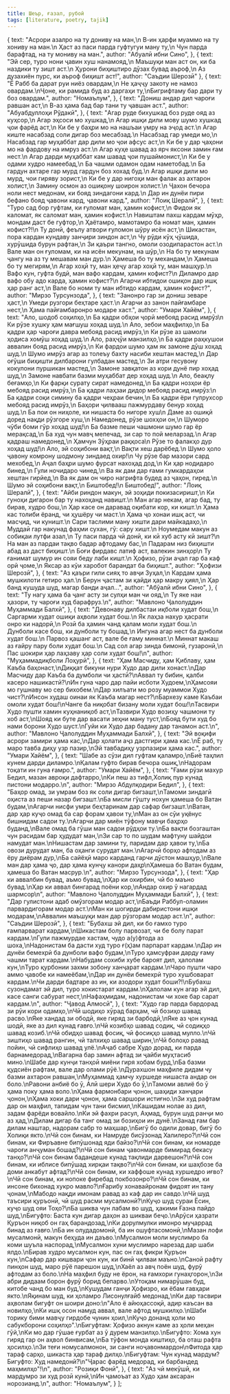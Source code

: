 ```yaml
---
title: Шеър, ғазал, рубоӣ
tags: [literature, poetry, tajik]
---
```



  {
    text: "Асрори азалро на ту дониву на ман,\n В-ин ҳарфи муаммо на ту хониву на ман.\n Ҳаст аз паси парда гуфтугуи ману ту,\n Чун парда барафтад, на ту мониву на ман.",
    author: "Абуалӣ ибни Сино",
  },
  {
    text: "Эй сер, туро нони ҷавин хуш нанамояд,\n Маъшуқи ман аст он, ки ба наздики ту зишт аст.\n Ҳурони биҳиштиро дӯзах бувад аъроф,\n Аз дузахиён пурс, ки аъроф биҳишт аст!",
    author: "Саъдии Шерозӣ"
  },
  {
    text: "Ё Рабб ба дарат руи ниёз овардам,\n Не ҳаҷҷу закоту не намоз овардам.\nҶоне, ки рамида буд аз даргаҳи ту,\nБигрифтаму бар дари ту боз овардам.",
    author: "Номаълум",
  },
  {
    text: "Дониш андар дил чароғи равшан аст,\n В-аз ҳама бад бар тани ту ҷавшан аст.",
    author: "Абуабдуллоҳи  Рўдакӣ",
  },
  {
    text: "Агар руде бихушкад боз руде ояд аз куҳсор,\n Агар эҳсоси мо хушкад,\n Агар ишқи дили мову шумо хушкад ҷои фарёд аст,\n Ки бе у баҳри мо на нашъаи умру на эҷод аст.\n Агар киште насабзад соли дигар боз месабзад.\n Насабзад гар умеди мо,\n Насабзад гар муҳаббат дар дили мо ҷои афсус аст,\n Ки бе у дар ҷаҳони мо на фардову на имруз аст.\n Агар куҳе шавад аз ярч яксони замин ғам нест.\n Агар дарди муҳаббат кам шавад ҷои пушаймонист,\n Ки бе у одами худро намеебад,\n Ба чашми одамон одам наметобад.\n Ба гардун ахтаре гар мурд гардун боз хохад буд.\n Агар ишқи дили мо мурд, чои гиряву зорист,\n Ки бе у дар нигоҳи ман фалак аз ахтарон холист,\n Замину осмон аз ошиқону шоирон холист.\n Ҷахон бечора ноли нест медонам, ки бояд зиндагони кард.\n Дар ин дунёи пири бефано бояд ҷавони кард, ҷавони кард.",
    author: "Лоиқ Шералӣ",
  },
  {
    text: "Туро сад бор гуфтам, ки ғуломат ман, ҳамин кофист,\n Фидои як каломат, як саломат ман, ҳамин кофист.\n Навиштам пахш кардам мӯҳр, мондам даст бе гуфтор,\n Ҳаётамро, мамотамро ба номат ман, ҳамин кофист?!\n Ту донӣ, феълу атвори ғуломон шӯру исён аст,\n Шикастан, пора кардан кундаву занҷири зиндон аст,\n Чу рӯди кӯҳ ҷӯшида, хурӯшида бурун рафтан,\n Зи қаъри тангно, омоли озодипарастон аст.\n Вале ман он ғуломам, ки на исён мекунам, на шӯр,\n На бо ту мекунам ҷангу на аз ту мешавам ман дур.\n Ҳамеша бо ту механдам,\n Ҳамеша бо ту мегирям,\n Агар хоҳӣ ту, ман ҳеҷу агар хоҳӣ ту, ман машҳур.\n Вафо кун, гуфта будӣ, ман вафо кардам, ҳамин кофист?\n Диламро дар вафо обу адо карда, ҳамин кофист?\n Агарчи ибтидои ошиқон дар ишқ ҳар ранг аст,\n Вале бо номи ту ман ибтидо кардам, ҳамин кофист?",
    author: "Мирзо Турсунзода",
  },
  {
    text: "Занонро гар зи дониш зеваре ҳаст,\n Умеди рузгори беҳтаре ҳаст.\n Агарчи аз занон пайғамбаре нест,\n Ҳама пайғамбаронро модаре хаст.",
    author: "Умари Хайём",
  },
  {
    text: "Ало, шодоб соҳилҳо,\n Ба қадри обҳои ҷорӣ мебояд расид имрӯз\n Ки рӯзе хушку ҳам мағшуш хоҳад шуд.\n Ало, зебои маҳфилҳо,\n Ба қадри ҳар чароғи давра мебояд расид имрӯз,\n Ки рӯзе аз шамоли ҳодиса хомӯш хоҳад шуд.\n Ало, раҳҷӯи манзилҳо,\n Ба қадри раҳкушои аввалин бояд расид имрӯз,\n Ки фардои шумо ҳам як замоне дӯш хоҳад шуд.\n Шумо имрӯз агар аз толеъу бахту насиби хештан мастед,\n Дар оғӯши биҳишти дилбарони гулбадан мастед,\n Зи атри гесувону кокулони пуршикан мастед,\n Замоне завқатон аз кори дунё пир хоҳад шуд,\n Замоне навбати базми муҳаббат дер хоҳад шуд.\n Ало, беақлу беғамҳо,\n Ки фарқи сурату сират намедонед,\n Ба қадри нозҳои ёр мебояд расид имрӯз,\n Ба қадри лаҳзаи дидор мебояд расид имрӯз:\n Ба қадри соқи симину ба қадри чеҳраи бечин,\n Ба қадри ёри гулрухсор мебояд расид имрӯз,\n Баҳори ҷилвааш пажмурдаву бенур хоҳад шуд.\n Ба пои он ниҳоле, ки нишаста бо нигоре хуш\n Даме аз ошиқӣ доред нақди рӯзгоре хуш,\n Намедонед, рӯзе шохҳои он,\n Шуморо чӯби боми гӯр хоҳад шуд!\n Ба базме пеши чашмони шумо гар ёр мерақсад,\n Ба худ чун мавҷ мепечад, зи сар то пой меларзад.\n Агар қадраш намедонед,\n Ҳамчун Зӯҳраи раққоса\n Рӯзе то фалакҳо дур хоҳад шуд!\n Ало, эй соҳибони вақт,\n Вақти хеш дарёбед.\n Шумо ҳоло ҷавону комрону шодмону зиндаед охир!\n Чу рӯзе бар мазори сард мехобед,\n Аҷал баҳри шумо фурсат нахоҳад дод,\n Ки ҳар нодидаро бинед,\n Гули ночидаро чинед,\n Ва як дам дар ғами гумкардаҳои хештан гирйед,\n Ва як дам он чиро нагрифта будед аз ҷаҳон, гиред.\n Шумо эй соҳибони вақт,\n Биштобед!\n Биштобед!",
    author: "Лоиқ Шералӣ",
  },
  {
    text: "Айби риндон макун, эй зоҳиди покизасиришт,\n Ки гуноҳи дигарон бар ту нахоҳанд навишт.\n Ман агар некам, агар бад, ту бирав, худро бош,\n Ҳар касе он даравад оқибати кор, ки кишт.\n Ҳама кас толиби ёранд, чи ҳушёру чи маст.\n Ҳама ҷо хонаи ишқ аст, чи масҷид, чи куништ.\n Сари таслими ману хишти дари майкадаҳо,\n Муддаӣ гар накунад фаҳми сухан, гӯ: сару хишт.\n Ноумедам макун аз собиқаи лутфи азал,\n Ту паси парда чӣ донӣ, ки кӣ хуб асту кӣ зишт?\n На ман аз пардаи тақво бадар афтодаму бас,\n Падарам низ биҳишти абад аз даст биҳишт.\n Боғи фирдавс латиф аст, валекин зинҳор\n Ту ғанимат шумур ин сояи беду лаби кишт.\n Ҳофизо, рӯзи аҷал гар ба каф орӣ ҷоме,\n Яксар аз кӯи харобот барандат ба биҳишт.",
    author: "Ҳофизи Шерозӣ",
  },
  {
    text: "Аз қаъри гили сияҳ то авҷи Зуҳал,\n Кардам ҳама мушкилоти гетиро ҳал.\n Берун ҷастам зи қайди ҳар макру ҳиял,\n Ҳар банд кушуда шуд, магар банди аҷал...",
    author: "Абӯалӣ ибни Сино",
  },
  {
    text: "Ту нагу ҳама ба ҷанг асту зи сулҳи ман чи ояд,\n Ту яке наи ҳазори, ту чароғи худ барафруз.\n",
    author: "Мавлоно Ҷалолуддин Муҳаммади Балхӣ",
  },
  {
    text: "Девонаву дилбастаи иқболи худат бош,\n Саргарми худат ошиқи аҳволи худат бош.\n Як лаҳза нахур ҳасрати онро ки надорӣ,\n Розӣ ба ҳамин чанд қалам моли худат бош.\n Дунболи касе бош, ки дунболи ту бошад,\n Ингуна агар нест ба дунболи худат бош.\n Парвоз қашанг аст, вале бе ғаму миннат.\n Миннат макаш аз ғайру пару боли худат бош.\n Сад сол агар зинда бимонӣ, гузаронӣ,\n Пас шокири ҳар лаҳзаву ҳар соли худат бош!\n",
    author: "Муҳаммадиқболи Лоҳурӣ",
  },
  {
    text: "Ҳам Масчиду, ҳам Қиблаву, ҳам Каъба баҳонаст,\nДиққат бикуни нури Худо дар дили хонаст.\nДар Масчиду дар Каъба ба думболи чи ҳастӣ?\nАввал ту бибин, қалби касеро нашикастӣ?\nИн гуна чаро дар пайи исботи Худоем,\nҲамсояи мо гушнаву мо сер бихобем.\nДар хилъати мо розу муаммои Худо чист?\nИнсон худаш оинаи як Каъба магар нест?\nБархезу каме Каъбаи омоли худат бош!\nЧанге ба ниқобат бизану моли худат бош!\nТасвири Худо пушти хамин куҳнаниқоб аст,\nТазвири Худо возиҳу чашмони ту хоб аст,\nШояд ки буте дар васати зеҳни ману туст,\nБояд бути худ бо нами борони Худо шуст.\nГуйи ки Худо дар бадану дар танамон аст.\n",
    author: "Мавлоно Ҷалолуддин Муҳаммади Балхӣ",
  },
  {
    text: "Эй воқифи асрори замири ҳама кас,\nДар ҳолати аҷз дастгири ҳама кас.\nЁ раб, ту маро тавба диҳу узр пазир,\nЭй тавбадиҳу узрпазири ҳама кас.",
    author: "Умари Хайём",
  },
  {
    text: "Шабе аз сӯзи дил гуфтам қаламро,\nБиё таҳлил кунем дарди диламро.\nҚалам гуфто бирав бечора ошиқ,\nНадорам тоқати ин гуна ғамро.",
    author: "Умари Хайём",
  },
  {
    text: "Ғами рӯзи махур Бедил, мазан авроқи дафтарро,\nКи пеш аз тифл,Холиқ пур кунад пистони модарро.\n",
    author: "Мирзо Абдулқодири Бедил",
  },
  {
    text: "Баҳор омад, зи умрам боз як соли дигар бигзашт,\nТамоми зиндагӣ оҳиста аз пеши назар бигзашт.\nБа мисли гўшту нохун ҳамеша бо Ватан будам,\nАгарчи нисфи умри беҳтаринам дар сафар бигзашт.\nВатан, дар ҳар куҷо омад ба сар форам ҳавои ту,\nМан аз он сӯи уқёнус бишнидам садои ту.\nАгарчи дар миён тўфону мавҷи баҳрҳо буданд,\nВале омад ба гӯши ман садои рўдҳои ту.\nБа вақти бозгаштан чун расидам бар ҳудудат ман,\nЗи сар то по шудам мафтуну шайдои намудат ман.\nНишастам дар замини ту, паридам дар ҳавои ту,\nБа овози дурудат ман, ба оҳанги сурудат ман.\nАгарчӣ борҳо афтодам аз ёру диёрам дур,\nБа сайёҳӣ маро карданд гарчи дӯстон машҳур,\nВале ман дар ҳама ҷо, дар ҳама кунҷу канори даҳр\nҲамеша бо Ватан будам, ҳамеша бо Ватан масрур.\n",
    author: "Мирзо Турсунзода",
  },
  {
    text: "Ҳар ки аввалбин бувад, аъмо бувад,\nҲар ки охирбин, чӣ бо маъно бувад.\nҲар ки аввал бингарад поёни кор,\nАндар охир ӯ нагардад шармсор\n",
    author: "Мавлоно Ҷалолуддин Муҳаммади Балхӣ",
  },
  {
    text: "Дар гулистони адаб омӯзгорам модар аст,\nБаъди Раббул-оламин парвардигорам модар аст.\nМан ки шогирди дабиристони ишқи модарам,\nАввалин маъшуқи ман дар рӯзгорам модар аст.\n",
    author: "Саъдии Шерозӣ",
  },
  {
    text: "Бубахш эй дил, ки бо ғамхо туро ғампарварат кардам,\nШикастам болу парвозат, чи бе болу парат кардам.\nГули пажмурдае хастам, чудо а(у)фтода аз шоха,\nНадонистам ба дасти худ туро ғ(ҳ)ам парпарат кардам.\nДар ин дунёи бемехрӣ ба дунболи вафо будам,\nТуро ҳамсуфраи дарду ғаму чашми тарат кардам.\nНабудам сохиби хубе бароят дил, ҳалолам кун,\nТуро қурбонии захми зобону ханҷарат кардам.\nЧаро пушти чаро аммо ҷавобе ки намеёбам,\nДар ин дунёи бемехрӣ туро хушбоварат кардам.\nЧи дарди бадтаре аз ин, ки азодори худат боши?!\nБубахш сузондамат эй дил, туро хокистарат кардам.\nҲалолам кун агар эй дил, касе санги сабурат нест,\nНафаҳмидам, надонистам чи хоке бар сарат кардам.\n",
    author: "Ҷавод Алмосӣ",
  },
  {
    text: "Худо гар парда бардорад зи рӯи кори одамҳо,\nЧӣ шодиҳо хӯрад барҳам, чӣ бозиҳо шавад расво.\nЯке хандад зи ободӣ, яке гиряд зи барбодӣ,\nЯке аз ҷон кунад шодӣ, яке аз дил кунад ғавғо.\nЧӣ козибҳо шавад содиқ, чӣ содиқҳо шавад козиб.\nЧӣ обидҳо шавад фосиқ, чӣ фосиқҳо шавад мулло.\nЧӣ зиштиҳо шавад рангин, чӣ талхиҳо шавад ширин,\nЧӣ болоҳо равад пойин, чӣ сифлиҳо шавад улё.\nАҷаб сабре Худо дорад, ки парда барнамедорад,\nВагарна бар замин афтад зи ҷайби муҳтасиб мино.\nШабе дар кунҷи танҳоӣ миёни гиря хобам бурд,\nБа базми қудсиён рафтам, вале дар олами рӯё.\nДурахшон маҳфиле дидам чу базми ахтарон равшан,\nМуҳаммад ҳамчу хуршеде нишаста андар он боло.\nРавони анбиё бо ӯ, Алӣ шери Худо бо ӯ,\nТамоми авлиё бо ӯ ҳама поку ҳама воло.\nҲама фармонбари ҷонон, шаҳиди ханҷари ҷонон,\nҲама хоки дари ҷонон, ҳама саршори истиғно.\nЗи худ рафтам дар он маҳфил, тапидам чун тани бисмил,\nКашидам нолае аз дил, задам фарёди вовайло.\nКи эй фахри расул, Аҳмад, бурун шуд ранҷи мо аз ҳад,\nДилам дигар ба танг омад зи бозиҳои ин дунё.\nЗанад ғам бар дилам наштар, надорам сабр то маҳшар,\nБигӯ бо одили довар, бигӯ бо Холиқи якто.\nЧӣ сон бинам, ки Намруде бисӯзонад Халилеро?\nЧӣ сон бинам, ки Фиръавне бипӯшонад яди байзо?\nЧӣ сон бинам, ки номарде чароғи анҷуман бошад?\nЧӣ сон бинам ҷавонмарде бимирад бекасу танҳо?\nЧӣ сон бинам бадандеше кунад тақлиди дарвешон?\nЧӣ сон бинам, ки иблисе бипӯшад хирқаи тақво?\nЧӣ сон бинам, ки шаҳбозе ба доми анкабут афтад?\nЧӣ сон бинам, ки хаффоше кунад хуршедро иғво?\nЧӣ сон бинам, ки нопоке фиребад покбозонро?\nЧӣ сон бинам, ки инсоне бихонад хукро мавло?\nҒарибу хонавайронам фидоят ин тану ҷонам,\nМабодо нақди имонам равад аз каф дар ин савдо.\nЧӣ шуд таъсири қуръонӣ, чӣ шуд расми мусалмонӣ?\nКуҷо шуд сураи Ёсин, куҷо шуд ояи Тоҳо?\nБа шиква чун лабам во шуд, ҳакими Ғазна пайдо шуд,\nБигуфто: Баста кун дигар даҳон аз шикваи беҷо.\nАрӯси ҳазрати Қуръон ниқоб он гаҳ барандозад,\nКи дорулмулки имонро муҷаррад бинад аз ғавғо.\nБа ин олудадомонӣ, ба ин ошуфтасомонӣ,\nМазан лофи мусалмонӣ, макун беҳуда ин даъво.\nМусалмон моли муслимро ба коми шуъла наспорад,\nМусалмон хуни муслимро нарезад дар шаби ялдо.\nБирав худро мусалмон кун, пас он гаҳ фикри Қуръон кун,\nСафар дар кишвари ҷон кун, ки бинӣ ҷилваи маъно.\nСаноӣ рафту пинҳон шуд, маро рӯё парешон шуд,\nХаёл аз авҷ поён шуд, фурӯ афтодам аз боло.\nНа маҳфил буду не ёрон, на ғамхори гунаҳгорон,\nЗи абри дидаам борон фурӯ борид бепарво.\nУтоқам нимарӯшан буд, китобе чанд бо ман буд,\nКушудам ганҷи Ҳофизро, ки ёбам гавҳари якто.\nЯқинам шуд, ки ҳоламро Лисонулғайб медонад,\nКи дар тасвири аҳволам бигуфт он шоири доно:\n\"Ало ё айюҳассоқӣ, адир каъсан ва новилҳо,\nКи ишқ осон намуд аввал, вале афтод мушкилҳо.\nШаби торику бими мавҷу гирдобе чунин ҳоил,\nКуҷо донанд ҳоли мо сабукборони соҳилҳо\".\nБигуфтам: Ҳофизо акнун каме аз ҳоли меҳан гӯй,\nКи мо дар гӯшае ғурбат аз ӯ дурем манзилҳо.\nБигуфто: Хома хун гиряд гар он аҳвол бинвисам,\nБа тӯфон монда киштиҳо, ба оташ рафта ҳосилҳо.\nЗи теғи номусалмонон, зи санги ноҷавонмардон\nФитода ҳар тараф сарҳо, шикаста ҳар тараф дилҳо.\nБигуфтам: Чун кунад мардум? Бигуфто: Худ намедонӣ?\n\"Ҷарас фарёд медорад, ки барбандед маҳмилҳо\"!\n",
    author: "Розиқи Фонӣ",
  },
  {
    text: "Аз чӣ мекӯшӣ, ки мардумро зи худ розӣ кунӣ,\nИн ҷамоъат аз Худо ҳам аксаран норозианд.\n",
    author: "Номаълум",
  }
];

<LiteratureComponent props={poems} />
